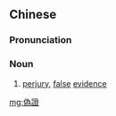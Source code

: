 {{also|僞證|伪证}}
==Chinese==
{{zh-forms|s=伪证|t2=僞證}}

===Pronunciation===
{{zh-pron
|m=偽zhèng
|c=ngai6 zing3
|cat=n
}}

===Noun===
{{zh-noun}}
# {{lb|zh|legal}} [[perjury]], [[false]] [[evidence]]

[[mg:偽證]]